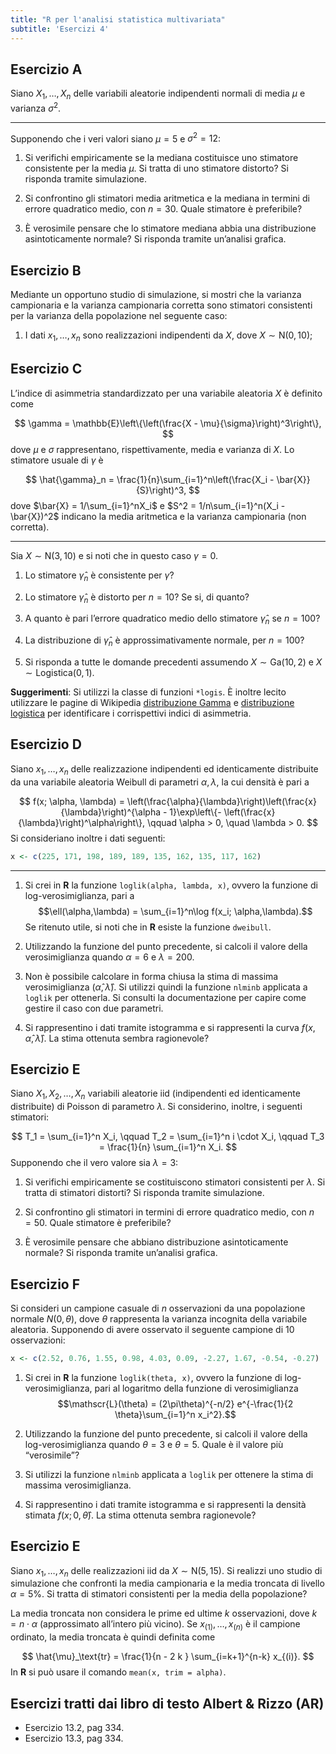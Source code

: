 ```yaml
---
title: "R per l'analisi statistica multivariata"
subtitle: 'Esercizi 4'
---
```


## Esercizio A

Siano $X_1,\dots,X_n$ delle variabili aleatorie indipendenti normali di media $\mu$ e varianza $\sigma^2$.

------------------------------------------------------------------------

Supponendo che i veri valori siano $\mu = 5$ e $\sigma^2 = 12$:

1.  Si verifichi empiricamente se la mediana costituisce uno stimatore consistente per la media $\mu$. Si tratta di uno stimatore distorto? Si risponda tramite simulazione.

2.  Si confrontino gli stimatori media aritmetica e la mediana in termini di errore quadratico medio, con $n = 30$. Quale stimatore è preferibile?

3.  È verosimile pensare che lo stimatore mediana abbia una distribuzione asintoticamente normale? Si risponda tramite un'analisi grafica.

## Esercizio B

Mediante un opportuno studio di simulazione, si mostri che la varianza campionaria e la varianza campionaria corretta sono stimatori consistenti per la varianza della popolazione nel seguente caso:

1.  I dati $x_1,\dots,x_n$ sono realizzazioni indipendenti da $X$, dove $X \sim \text{N}(0, 10)$;

## Esercizio C

L'indice di asimmetria standardizzato per una variabile aleatoria $X$ è definito come

$$
\gamma = \mathbb{E}\left\{\left(\frac{X - \mu}{\sigma}\right)^3\right\},
$$ dove $\mu$ e $\sigma$ rappresentano, rispettivamente, media e varianza di $X$. Lo stimatore usuale di $\gamma$ è

$$
\hat{\gamma}_n = \frac{1}{n}\sum_{i=1}^n\left(\frac{X_i - \bar{X}}{S}\right)^3,
$$ dove $\bar{X} = 1/\sum_{i=1}^nX_i$ e $S^2 = 1/n\sum_{i=1}^n(X_i - \bar{X})^2$ indicano la media aritmetica e la varianza campionaria (non corretta).

------------------------------------------------------------------------

Sia $X \sim \text{N}(3, 10)$ e si noti che in questo caso $\gamma = 0$.

1.  Lo stimatore $\hat{\gamma}_n$ è consistente per $\gamma$?

2.  Lo stimatore $\hat{\gamma}_n$ è distorto per $n = 10$? Se si, di quanto?

3.  A quanto è pari l'errore quadratico medio dello stimatore $\hat{\gamma}_n$ se $n = 100$?

4.  La distribuzione di $\hat{\gamma}_n$ è approssimativamente normale, per $n = 100$?

5.  Si risponda a tutte le domande precedenti assumendo $X \sim \text{Ga}(10,2)$ e $X \sim \text{Logistica}(0,1)$.

**Suggerimenti**: Si utilizzi la classe di funzioni `*logis`. È inoltre lecito utilizzare le pagine di Wikipedia [distribuzione Gamma](https://it.wikipedia.org/wiki/Distribuzione_Gamma) e [distribuzione logistica](https://it.wikipedia.org/wiki/Distribuzione_logistica) per identificare i corrispettivi indici di asimmetria.

## Esercizio D

Siano $x_1,\dots,x_n$ delle realizzazione indipendenti ed identicamente distribuite da una variabile aleatoria Weibull di parametri $\alpha, \lambda$, la cui densità è pari a

$$
f(x; \alpha, \lambda) = \left(\frac{\alpha}{\lambda}\right)\left(\frac{x}{\lambda}\right)^{\alpha - 1}\exp\left\{- \left(\frac{x}{\lambda}\right)^\alpha\right\}, \qquad \alpha > 0, \quad \lambda > 0. 
$$ Si consideriano inoltre i dati seguenti:

```r
x <- c(225, 171, 198, 189, 189, 135, 162, 135, 117, 162)
```

------------------------------------------------------------------------

1.  Si crei in **R** la funzione `loglik(alpha, lambda, x)`, ovvero la funzione di log-verosimiglianza, pari a $$\ell(\alpha,\lambda) = \sum_{i=1}^n\log f(x_i; \alpha,\lambda).$$ Se ritenuto utile, si noti che in **R** esiste la funzione `dweibull`.

2.  Utilizzando la funzione del punto precedente, si calcoli il valore della verosimiglianza quando $\alpha = 6$ e $\lambda = 200$.

3.  Non è possibile calcolare in forma chiusa la stima di massima verosimiglianza $(\hat{\alpha},\hat{\lambda})$. Si utilizzi quindi la funzione `nlminb` applicata a `loglik` per ottenerla. Si consulti la documentazione per capire come gestire il caso con due parametri.

4.  Si rappresentino i dati tramite istogramma e si rappresenti la curva $f(x,\hat{\alpha},\hat{\lambda})$. La stima ottenuta sembra ragionevole?

## Esercizio E

Siano $X_1,X_2, \ldots,X_n$ variabili aleatorie iid (indipendenti ed identicamente distribuite) di Poisson di parametro $\lambda$. Si considerino, inoltre, i seguenti stimatori:

$$ 
T_1 = \sum_{i=1}^n X_i, \qquad T_2 = \sum_{i=1}^n i \cdot X_i, \qquad T_3 = \frac{1}{n} \sum_{i=1}^n X_i.
$$ Supponendo che il vero valore sia $\lambda = 3$:

1.  Si verifichi empiricamente se costituiscono stimatori consistenti per $\lambda$. Si tratta di stimatori distorti? Si risponda tramite simulazione.

2.  Si confrontino gli stimatori in termini di errore quadratico medio, con $n = 50$. Quale stimatore è preferibile?

3.  È verosimile pensare che abbiano distribuzione asintoticamente normale? Si risponda tramite un'analisi grafica.

## Esercizio F

Si consideri un campione casuale di $n$ osservazioni da una popolazione normale $N(0, \theta)$, dove $\theta$ rappresenta la varianza incognita della variabile aleatoria. Supponendo di avere osservato il seguente campione di $10$ osservazioni:

```r
x <- c(2.52, 0.76, 1.55, 0.98, 4.03, 0.09, -2.27, 1.67, -0.54, -0.27)
```

1.  Si crei in **R** la funzione `loglik(theta, x)`, ovvero la funzione di log-verosimiglianza, pari al logaritmo della funzione di verosimiglianza $$\mathscr{L}(\theta) = (2\pi\theta)^{-n/2} e^{-\frac{1}{2 \theta}\sum_{i=1}^n x_i^2}.$$

2.  Utilizzando la funzione del punto precedente, si calcoli il valore della log-verosimiglianza quando $\theta=3$ e $\theta=5$. Quale è il valore più "verosimile"?

3.  Si utilizzi la funzione `nlminb` applicata a `loglik` per ottenere la stima di massima verosimiglianza.

4.  Si rappresentino i dati tramite istogramma e si rappresenti la densità stimata $f(x ; 0, \hat{\theta})$. La stima ottenuta sembra ragionevole?

## Esercizio E

Siano $x_1, \ldots, x_n$ delle realizzazioni iid da $X \sim \text{N}(5, 15)$. Si realizzi uno studio di simulazione che confronti la media campionaria e la media troncata di livello $\alpha = 5\%$. Si tratta di stimatori consistenti per la media della popolazione?

La media troncata non considera le prime ed ultime $k$ osservazioni, dove $k = n \cdot\alpha$ (approssimato all'intero più vicino). Se $x_{(1)},\dots,x_{(n)}$ è il campione ordinato, la media troncata è quindi definita come

$$
\hat{\mu}_\text{tr} = \frac{1}{n - 2 k } \sum_{i=k+1}^{n-k} x_{(i)}.
$$ In **R** si può usare il comando `mean(x, trim = alpha)`.

## Esercizi tratti dai libro di testo Albert & Rizzo (**AR**)

-   Esercizio 13.2, pag 334.
-   Esercizio 13.3, pag 334.
